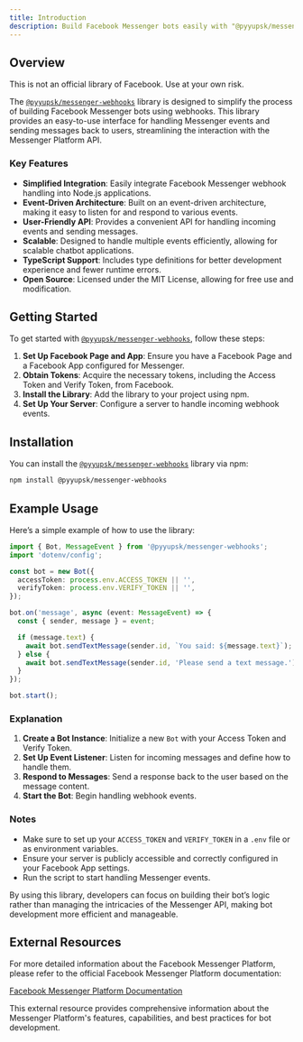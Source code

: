 ```yaml
---
title: Introduction
description: Build Facebook Messenger bots easily with "@pyyupsk/messenger-webhooks" for Node.js.
---
```



## Overview

<Callout title="Warning" type="warn">
  This is not an official library of Facebook. Use at your own risk.
</Callout>

The [`@pyyupsk/messenger-webhooks`](https://www.npmjs.com/package/@pyyupsk/messenger-webhooks) library is designed to simplify the process of building Facebook Messenger bots using webhooks. This library provides an easy-to-use interface for handling Messenger events and sending messages back to users, streamlining the interaction with the Messenger Platform API.

### Key Features

- **Simplified Integration**: Easily integrate Facebook Messenger webhook handling into Node.js applications.
- **Event-Driven Architecture**: Built on an event-driven architecture, making it easy to listen for and respond to various events.
- **User-Friendly API**: Provides a convenient API for handling incoming events and sending messages.
- **Scalable**: Designed to handle multiple events efficiently, allowing for scalable chatbot applications.
- **TypeScript Support**: Includes type definitions for better development experience and fewer runtime errors.
- **Open Source**: Licensed under the MIT License, allowing for free use and modification.

## Getting Started

To get started with [`@pyyupsk/messenger-webhooks`](https://www.npmjs.com/package/@pyyupsk/messenger-webhooks), follow these steps:

1. **Set Up Facebook Page and App**: Ensure you have a Facebook Page and a Facebook App configured for Messenger.
2. **Obtain Tokens**: Acquire the necessary tokens, including the Access Token and Verify Token, from Facebook.
3. **Install the Library**: Add the library to your project using npm.
4. **Set Up Your Server**: Configure a server to handle incoming webhook events.

## Installation

You can install the [`@pyyupsk/messenger-webhooks`](https://www.npmjs.com/package/@pyyupsk/messenger-webhooks) library via npm:

```bash title="Terminal"
npm install @pyyupsk/messenger-webhooks
```

## Example Usage

Here’s a simple example of how to use the library:

```typescript title="index.ts"
import { Bot, MessageEvent } from '@pyyupsk/messenger-webhooks';
import 'dotenv/config';

const bot = new Bot({
  accessToken: process.env.ACCESS_TOKEN || '',
  verifyToken: process.env.VERIFY_TOKEN || '',
});

bot.on('message', async (event: MessageEvent) => {
  const { sender, message } = event;

  if (message.text) {
    await bot.sendTextMessage(sender.id, `You said: ${message.text}`);
  } else {
    await bot.sendTextMessage(sender.id, 'Please send a text message.');
  }
});

bot.start();
```

### Explanation

1. **Create a Bot Instance**: Initialize a new `Bot` with your Access Token and Verify Token.
2. **Set Up Event Listener**: Listen for incoming messages and define how to handle them.
3. **Respond to Messages**: Send a response back to the user based on the message content.
4. **Start the Bot**: Begin handling webhook events.

### Notes

- Make sure to set up your `ACCESS_TOKEN` and `VERIFY_TOKEN` in a `.env` file or as environment variables.
- Ensure your server is publicly accessible and correctly configured in your Facebook App settings.
- Run the script to start handling Messenger events.

By using this library, developers can focus on building their bot’s logic rather than managing the intricacies of the Messenger API, making bot development more efficient and manageable.

## External Resources

For more detailed information about the Facebook Messenger Platform, please refer to the official Facebook Messenger Platform documentation:

[Facebook Messenger Platform Documentation](https://developers.facebook.com/docs/messenger-platform/)

This external resource provides comprehensive information about the Messenger Platform's features, capabilities, and best practices for bot development.
